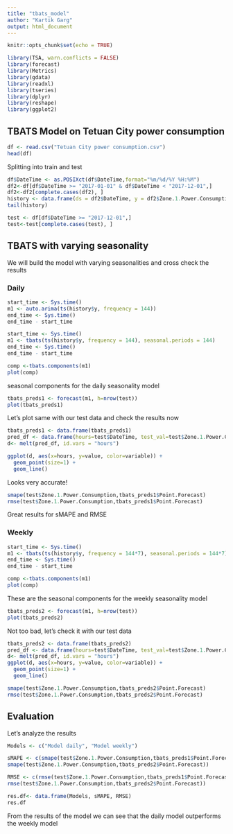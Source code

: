---
title: "tbats_model"
author: "Kartik Garg"
output: html_document
---

```{r setup, include=FALSE}
knitr::opts_chunk$set(echo = TRUE)
```

```{r packages, warning=FALSE, message=FALSE}
library(TSA, warn.conflicts = FALSE)
library(forecast)
library(Metrics)
library(gdata)
library(readxl)
library(tseries)
library(dplyr)
library(reshape)
library(ggplot2)
```

## TBATS Model on Tetuan City power consumption

```{r}
df <- read.csv("Tetuan City power consumption.csv")
head(df)
```

Splitting into train and test

```{r}
df$DateTime <- as.POSIXct(df$DateTime,format="%m/%d/%Y %H:%M")
df2<-df[df$DateTime >= "2017-01-01" & df$DateTime < "2017-12-01",]
df2<-df2[complete.cases(df2), ]
history <- data.frame(ds = df2$DateTime, y = df2$Zone.1.Power.Consumption)
tail(history)
```

```{r}
test <- df[df$DateTime >= "2017-12-01",]
test<-test[complete.cases(test), ]
```


## TBATS with varying seasonality


We will build the model with varying seasonalities and cross check the results

### Daily

```{r}
start_time <- Sys.time()
m1 <- auto.arima(ts(history$y, frequency = 144))
end_time <- Sys.time()
end_time - start_time
```


```{r}
start_time <- Sys.time()
m1 <- tbats(ts(history$y, frequency = 144), seasonal.periods = 144)
end_time <- Sys.time()
end_time - start_time

comp <-tbats.components(m1)
plot(comp)
```

seasonal components for the daily seasonality model

```{r}
tbats_preds1 <- forecast(m1, h=nrow(test))
plot(tbats_preds1)
```

Let's plot same with our test data and check the results now


```{r}
tbats_preds1 <- data.frame(tbats_preds1)
pred_df <- data.frame(hours=test$DateTime, test_val=test$Zone.1.Power.Consumption, pred_val=tbats_preds1$Point.Forecast)
d<- melt(pred_df, id.vars = "hours")

ggplot(d, aes(x=hours, y=value, color=variable)) + 
  geom_point(size=1) + 
  geom_line()
```

Looks very accurate!


```{r}
smape(test$Zone.1.Power.Consumption,tbats_preds1$Point.Forecast) 
rmse(test$Zone.1.Power.Consumption,tbats_preds1$Point.Forecast) 
```
Great results for sMAPE and RMSE

### Weekly

```{r}
start_time <- Sys.time()
m1 <- tbats(ts(history$y, frequency = 144*7), seasonal.periods = 144*7)
end_time <- Sys.time()
end_time - start_time

comp <-tbats.components(m1)
plot(comp)
```

These are the seasonal components for the weekly seasonality model


```{r}
tbats_preds2 <- forecast(m1, h=nrow(test))
plot(tbats_preds2)
```

Not too bad, let's check it with our test data

```{r}
tbats_preds2 <- data.frame(tbats_preds2)
pred_df <- data.frame(hours=test$DateTime, test_val=test$Zone.1.Power.Consumption, pred_val=tbats_preds2$Point.Forecast)
d<- melt(pred_df, id.vars = "hours")
ggplot(d, aes(x=hours, y=value, color=variable)) + 
  geom_point(size=1) + 
  geom_line()
```

```{r}

smape(test$Zone.1.Power.Consumption,tbats_preds2$Point.Forecast)
rmse(test$Zone.1.Power.Consumption,tbats_preds2$Point.Forecast)
```


## Evaluation

Let's analyze the results

```{r}
Models <- c("Model daily", "Model weekly")

sMAPE <- c(smape(test$Zone.1.Power.Consumption,tbats_preds1$Point.Forecast),
smape(test$Zone.1.Power.Consumption,tbats_preds2$Point.Forecast))

RMSE <- c(rmse(test$Zone.1.Power.Consumption,tbats_preds1$Point.Forecast),
rmse(test$Zone.1.Power.Consumption,tbats_preds2$Point.Forecast))

res.df<- data.frame(Models, sMAPE, RMSE)
res.df
```
From the results of the model we can see that the daily model outperforms the weekly model